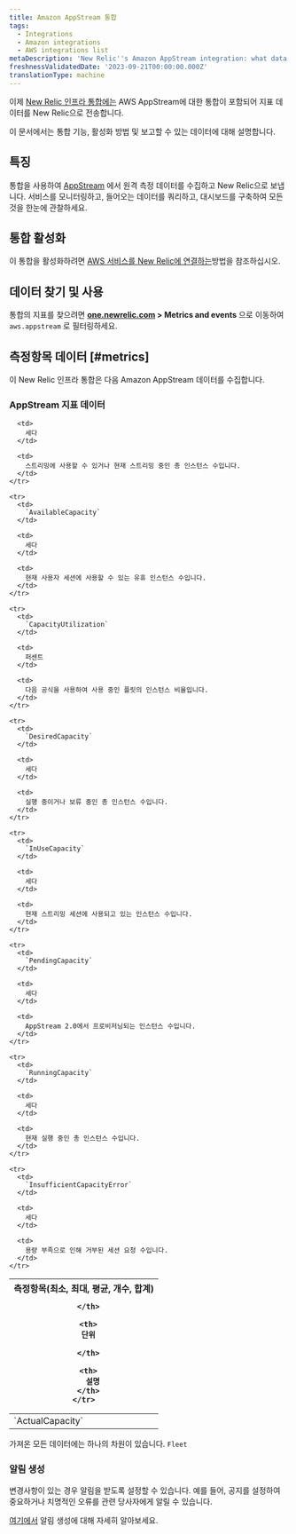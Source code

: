 ```yaml
---
title: Amazon AppStream 통합
tags:
  - Integrations
  - Amazon integrations
  - AWS integrations list
metaDescription: 'New Relic''s Amazon AppStream integration: what data it reports and how to enable it.'
freshnessValidatedDate: '2023-09-21T00:00:00.000Z'
translationType: machine
---
```


이제 [New Relic 인프라 통합에는](/docs/infrastructure/integrations-getting-started/getting-started/introduction-infrastructure-integrations) AWS AppStream에 대한 통합이 포함되어 지표 데이터를 New Relic으로 전송합니다.

이 문서에서는 통합 기능, 활성화 방법 및 보고할 수 있는 데이터에 대해 설명합니다.

## 특징

통합을 사용하여 [AppStream](https://aws.amazon.com/appstream/) 에서 원격 측정 데이터를 수집하고 New Relic으로 보냅니다. 서비스를 모니터링하고, 들어오는 데이터를 쿼리하고, 대시보드를 구축하여 모든 것을 한눈에 관찰하세요.

## 통합 활성화

이 통합을 활성화하려면 [AWS 서비스를 New Relic에 연결하는](/docs/infrastructure/amazon-integrations/connect/aws-metric-stream-setup/)방법을 참조하십시오.

## 데이터 찾기 및 사용

통합의 지표를 찾으려면 <DNT>**[one.newrelic.com](https://one.newrelic.com/all-capabilities) > Metrics and events**</DNT> 으로 이동하여 `aws.appstream` 로 필터링하세요.

## 측정항목 데이터 [#metrics]

이 New Relic 인프라 통합은 다음 Amazon AppStream 데이터를 수집합니다.

### AppStream 지표 데이터

<table>
  <thead>
    <tr>
      <th style={{ width: "220px" }}>
        측정항목(최소, 최대, 평균, 개수, 합계)  

      </th>

      <th>
        단위  

      </th>

      <th>
        설명
      </th>
    </tr>
  </thead>

  <tbody>
    <tr>
      <td>
        `ActualCapacity`
      </td>

      <td>
        세다
      </td>

      <td>
        스트리밍에 사용할 수 있거나 현재 스트리밍 중인 총 인스턴스 수입니다.
      </td>
    </tr>

    <tr>
      <td>
        `AvailableCapacity`
      </td>

      <td>
        세다
      </td>

      <td>
        현재 사용자 세션에 사용할 수 있는 유휴 인스턴스 수입니다.
      </td>
    </tr>

    <tr>
      <td>
        `CapacityUtilization`
      </td>

      <td>
        퍼센트
      </td>

      <td>
        다음 공식을 사용하여 사용 중인 플릿의 인스턴스 비율입니다.
      </td>
    </tr>

    <tr>
      <td>
        `DesiredCapacity`
      </td>

      <td>
        세다
      </td>

      <td>
        실행 중이거나 보류 중인 총 인스턴스 수입니다.
      </td>
    </tr>

    <tr>
      <td>
        `InUseCapacity`
      </td>

      <td>
        세다
      </td>

      <td>
        현재 스트리밍 세션에 사용되고 있는 인스턴스 수입니다.
      </td>
    </tr>

    <tr>
      <td>
        `PendingCapacity`
      </td>

      <td>
        세다
      </td>

      <td>
        AppStream 2.0에서 프로비저닝되는 인스턴스 수입니다.
      </td>
    </tr>

    <tr>
      <td>
        `RunningCapacity`
      </td>

      <td>
        세다
      </td>

      <td>
        현재 실행 중인 총 인스턴스 수입니다.
      </td>
    </tr>

    <tr>
      <td>
        `InsufficientCapacityError`
      </td>

      <td>
        세다
      </td>

      <td>
        용량 부족으로 인해 거부된 세션 요청 수입니다.
      </td>
    </tr>
  </tbody>
</table>

가져온 모든 데이터에는 하나의 차원이 있습니다. `Fleet`

### 알림 생성

변경사항이 있는 경우 알림을 받도록 <InlinePopover type="alerts"/>설정할 수 있습니다. 예를 들어, 공지를 설정하여 중요하거나 치명적인 오류를 관련 당사자에게 알릴 수 있습니다.

[여기에서](/docs/alerts-applied-intelligence/new-relic-alerts/learn-alerts/introduction-alerts/) 알림 생성에 대해 자세히 알아보세요.